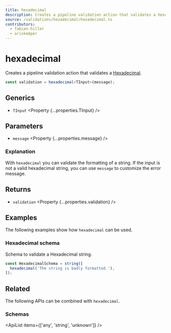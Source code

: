 ```yaml
---
title: hexadecimal
description: Creates a pipeline validation action that validates a hexadecimal.
source: /validations/hexadecimal/hexadecimal.ts
contributors:
  - fabian-hiller
  - ariskemper
---
```



# hexadecimal

Creates a pipeline validation action that validates a [Hexadecimal](https://en.wikipedia.org/wiki/Hexadecimal).

```ts
const validation = hexadecimal<TInput>(message);
```

## Generics

- `TInput` <Property {...properties.TInput} />

## Parameters

- `message` <Property {...properties.message} />

### Explanation

With `hexadecimal` you can validate the formatting of a string. If the input is not a valid hexadecimal string, you can use `message` to customize the error message.

## Returns

- `validation` <Property {...properties.validation} />

## Examples

The following examples show how `hexadecimal` can be used.

### Hexadecimal schema

Schema to validate a Hexadecimal string.

```ts
const HexadecimalSchema = string([
  hexadecimal('The string is badly formatted.'),
]);
```

## Related

The following APIs can be combined with `hexadecimal`.

### Schemas

<ApiList items={['any', 'string', 'unknown']} />
